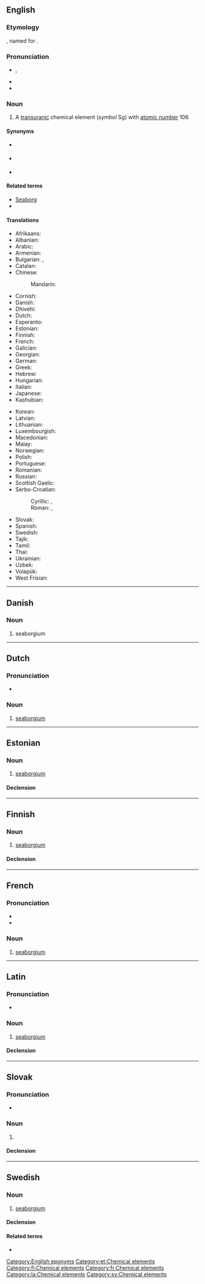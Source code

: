 {{also|Seaborgium}}
==English==
{{elements|en|Sg|dubnium|Db|bohrium|Bh}}

===Etymology===
{{suffix|en|Seaborg|ium}}, named for {{w|Glenn T. Seaborg}}.

===Pronunciation===
* {{enPR|sēbôr'gēəm}}, {{IPA|en|/siːˈbɔːɹɡiəm/}}
* {{audio|en|En-uk-seaborgium.oga|Audio (UK)}}
* {{audio|en|En-seaborgium.oga|Audio}}

===Noun===
{{en-noun|-}}
{{wikipedia}}

# A [[transuranic]] chemical element (''symbol'' Sg) with [[atomic number]] 106

====Synonyms====
* {{l|en|eka-tungsten}} {{qualifier|used before the element was discovered}}
* {{l|en|rutherfordium}} {{qualifier|proposed by the [[w:IUPAC|IUPAC]], but rejected, and now used for element 104}}
* {{l|en|unnilhexium}} {{qualifier|used before the element was officially named}}

====Related terms====
* [[w:Glenn T. Seaborg|Seaborg]]
* {{l|en|seaborgate}}

====Translations====
{{trans-top|chemical element with atomic number 106}}
* Afrikaans: {{t+|af|seaborgium}}
* Albanian: {{t|sq|siborgium}}
* Arabic: {{t|ar|سِيبُورْجِيُوم|m|tr=sīborgiyūm}}
* Armenian: {{t|hy|սիբորգիում}}
* Bulgarian: {{t|bg|зеабо́ргий|m}}, {{t|bg|сибо́ргий|sc=Cyrl}}
* Catalan: {{t+|ca|seaborgi|m}}
* Chinese:
*: Mandarin: {{t+|cmn|𨭎|tr=xǐ}}
* Cornish: {{t|kw|seaborgyum}}
* Danish: {{t+|da|seaborgium|n}}
* Dhivehi: {{t-needed|dv}}
* Dutch: {{t+|nl|seaborgium|n}}
* Esperanto: {{t+|eo|seborgio}}
* Estonian: {{t+|et|seaborgium}}
* Finnish: {{t+|fi|seaborgium}}
* French: {{t+|fr|seaborgium|m}}
* Galician: {{t+|gl|seaborxio|m}}
* Georgian: {{t|ka|სიბორგიუმი}}
* German: {{t+|de|Seaborgium|n}}
* Greek: {{t+|el|σιμπόργκιο|n}}
* Hebrew: {{t|he|סיבורגיום|tr=sibórgiyum}}
* Hungarian: {{t+|hu|sziborgium}}
* Italian: {{t+|it|seaborgio|m}}
* Japanese: {{t+|ja|シーボーギウム|tr=shībōgiumu}}
* Kashubian: {{t|csb|seabórg}}
{{trans-mid}}
* Korean: {{t+|ko|시보귬}}
* Latvian: {{t|lv|sībordžijs|m}}
* Lithuanian: {{t+|lt|syborgis}}
* Luxembourgish: {{t|lb|Seaborgium}}
* Macedonian: {{t|mk|сиборгиум|m}}
* Malay: {{t|ms|siborgium}}
* Norwegian: {{t|no|seaborgium}}
* Polish: {{t+|pl|seaborg|m}}
* Portuguese: {{t+|pt|seabórgio|m}}
* Romanian: {{t+|ro|seaborgiu|n}}
* Russian: {{t+|ru|сибо́ргий|m}}
* Scottish Gaelic: {{t|gd|seaboirgiam}}
* Serbo-Croatian:
*: Cyrillic: {{t|sh|сиборгиjум|m}}, {{t|sh|сеаборгиј|m}}
*: Roman: {{t|sh|siborgijum|m}}, {{t+|sh|seaborgij|m}}
* Slovak: {{t|sk|seaborgium|n}}
* Spanish: {{t+|es|seaborgio|m}}
* Swedish: {{t+|sv|seaborgium|n}}
* Tajik: {{t|tg|сиборгий}}
* Tamil: {{t|ta|சீபோர்ஜியம்}}
* Thai: {{t|th|ชีบอรเกียม|tr=sībokiam}}
* Ukrainian: {{t|uk|сібо́ргій|m}}
* Uzbek: {{t|uz|siborgiy}}
* Volapük: {{t+|vo|siborgin}}
* West Frisian: {{t|fy|seaborgium}}
{{trans-bottom}}

[[Category:English eponyms]]

----

==Danish==

===Noun===
{{da-noun}}

# seaborgium

----

==Dutch==
{{wikipedia|lang=nl}}
{{elements|nl|Sg|dubnium|Db|bohrium|Bh}}

===Pronunciation===
* {{audio|nl|Nl-seaborgium.ogg|Audio}}

===Noun===
{{nl-noun|n|-|-}}

# [[#English|seaborgium]]

----

==Estonian==

===Noun===
{{et-noun|seaborgiumi|seaborgiumi|par2=seaborgiumit}}

# [[#English|seaborgium]]

====Declension====
{{et-decl-seminar|seaborgium}}
{{et-decl-õpik|n=sg|seaborgium|i}}

[[Category:et:Chemical elements]]

----

==Finnish==
{{wikipedia|lang=fi}}

===Noun===
{{fi-noun}}

# [[#English|seaborgium]]

====Declension====
{{fi-decl-risti|n=sg|seaborgium|||a|i=0}}

[[Category:fi:Chemical elements]]

----

==French==

===Pronunciation===
* {{fr-IPA|siborguium}}
* {{audio|fr|LL-Q150 (fra)-WikiLucas00-seaborgium.wav|Audio}}

===Noun===
{{fr-noun|m}}

# [[seaborgium#English|seaborgium]]

[[Category:fr:Chemical elements]]

----

==Latin==
{{wikipedia|lang=la}}

===Pronunciation===
* {{la-IPA|sēborgium}}

===Noun===
{{la-noun|seaborgium<2.-ium>}}

# [[#English|seaborgium]]

====Declension====
{{la-ndecl|seaborgium<2.-ium>}}

[[Category:la:Chemical elements]]

----

==Slovak==
{{elements|sk|Sg|dubnium|Db|bohrium|Bh}}

===Pronunciation===
* {{IPA|sk|/ˈsiːbɔrɡium/}}

===Noun===
{{sk-noun|g=n|gen=seaborgia|decl=mesto}}

# {{l|en|seaborgium}} {{gloss|element}}

====Declension====
{{sk-decl-noun-sg|seaborgium|seaborgia|seaborgiu|seaborgium|seaborgiu|seaborgiom}}

----

==Swedish==
{{wikipedia|lang=sv}}

===Noun===
{{sv-noun|n}}

# [[#English|seaborgium]]

====Declension====
{{sv-noun-unc-irreg-n|2=seaborgiumet}}

====Related terms====
* {{l|sv|Sjöberg}}

[[Category:sv:Chemical elements]]